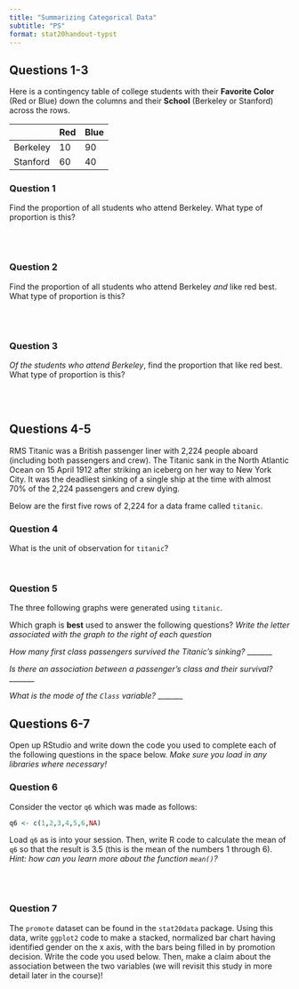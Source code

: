 ```yaml
---
title: "Summarizing Categorical Data"
subtitle: "PS"
format: stat20handout-typst
---
```


## Questions 1-3

Here is a contingency table of college students with their **Favorite Color** (Red or Blue) down the columns and their **School** (Berkeley or Stanford) across the rows.


|             | Red          |         Blue   |
| ----------- | ----------- | ----------- |
| Berkeley      | 10      |          90     |
| Stanford   | 60        |      40         |

### Question 1

Find the proportion of all students who attend Berkeley. What type of proportion is this?

\   
\   

### Question 2

Find the proportion of all students who attend Berkeley *and* like red best. What type of proportion is this?

\   
\   

### Question 3

*Of the students who attend Berkeley*, find the proportion that like red best. What type of proportion is this?

\   
\  


## Questions 4-5

RMS Titanic was a British passenger liner with 2,224 people aboard (including both passengers and crew). The Titanic sank in the North Atlantic Ocean on 15 April 1912 after striking an iceberg on her way to New York City. It was the deadliest sinking of a single ship at the time with almost 70% of the 2,224 passengers and crew dying.


Below are the first five rows of 2,224 for a data frame called `titanic`.

\includegraphics{images/df.png}

### Question 4

What is the unit of observation for `titanic`?

\   

### Question 5

The three following graphs were generated using `titanic`.

\begin{figure}[h]
\includegraphics{images/graphs.png}
\centering
\end{figure}

Which graph is **best** used to answer the following questions? *Write the letter associated with the graph to the right of each question*

*How many first class passengers survived the Titanic's sinking?* _______

*Is there an association between a passenger's class and their survival?* _______

*What is the mode of the `Class` variable?* _______


## Questions 6-7

Open up RStudio and write down the code you used to complete each of the following questions in the space below. *Make sure you load in any libraries where necessary!*

### Question 6

Consider the vector `q6` which was made as follows:

```r
q6 <- c(1,2,3,4,5,6,NA)
```

Load `q6` as is into your session. Then, write R code to calculate the mean of `q6` so that the result is 3.5 (this is the mean of the numbers 1 through 6). *Hint: how can you learn more about the function `mean()`?*

\   
\   

### Question 7

The `promote` dataset can be found in the `stat20data` package. Using this data, write `ggplot2` code to make a stacked, normalized bar chart having identified gender on the x axis, with the bars being filled in by promotion decision. Write the code you used below. Then, make a claim about the association between the two variables (we will revisit this study in more detail later in the course)!



